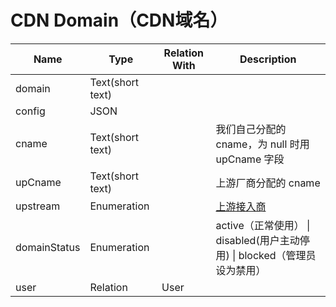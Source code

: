 # CDN Domain（CDN域名）

| Name         | Type             | Relation With | Description                        |
|--------------|------------------|---------------|------------------------------------|
| domain       | Text(short text) |               |                                    |
| config       | JSON             |               |                                    |
| cname        | Text(short text) |               | 我们自己分配的 cname，为 null 时用 upCname 字段 |
| upCname      | Text(short text) |               | 上游厂商分配的 cname                      |
| upstream     | Enumeration      |               | [上游接入商](../厂商名称.mdx)               |
| domainStatus | Enumeration      |               | active（正常使用） \| disabled(用户主动停用) \| blocked（管理员设为禁用） |
| user         | Relation         | User          |                                    |
